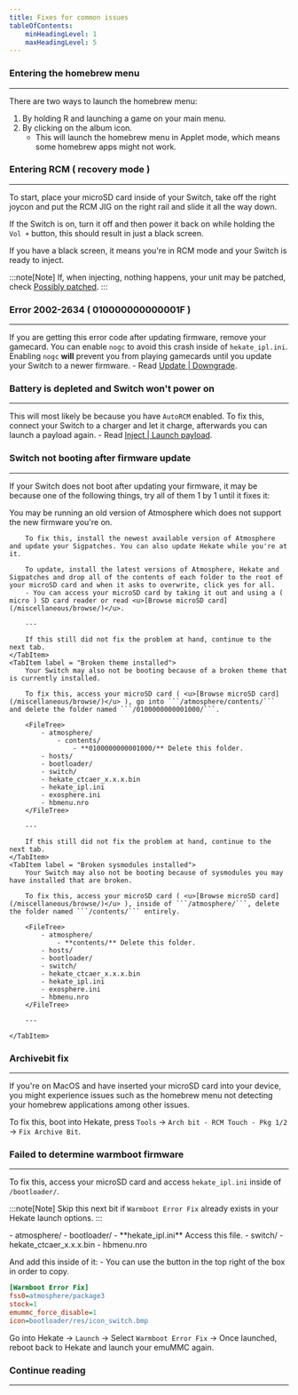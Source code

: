 ```yaml
---
title: Fixes for common issues
tableOfContents:
    minHeadingLevel: 1
    maxHeadingLevel: 5
---
```



### Entering the homebrew menu

---

There are two ways to launch the homebrew menu:

1. By holding R and launching a game on your main menu. <Badge text="Recommended" variant="success" />
2. By clicking on the album icon.
    - This will launch the homebrew menu in Applet mode, which means some homebrew apps might not work.

### Entering RCM ( recovery mode )

---

To start, place your microSD card inside of your Switch, take off the right joycon and put the RCM JIG on the right rail and slide it all the way down.

If the Switch is on, turn it off and then power it back on while holding the ```Vol +``` button, this should result in just a black screen.

If you have a black screen, it means you're in RCM mode and your Switch is ready to inject.

:::note[Note]
If, when injecting, nothing happens, your unit may be patched, check <u>[Possibly patched](/homebrewing/possibly-patched/)</u>.
:::

### Error 2002-2634 ( 010000000000001F )

---

If you are getting this error code after updating firmware, remove your gamecard. You can enable ```nogc``` to avoid this crash inside of ```hekate_ipl.ini```.
Enabling ```nogc``` **will** prevent you from playing gamecards until you update your Switch to a newer firmware.
    - Read <u>[Update | Downgrade](/important/update/)</u>.

### Battery is depleted and Switch won't power on

---

This will most likely be because you have ```AutoRCM``` enabled.
To fix this, connect your Switch to a charger and let it charge, afterwards you can launch a payload again.
    - Read <u>[Inject | Launch payload](/important/payload/)</u>.

### Switch not booting after firmware update

---

If your Switch does not boot after updating your firmware, it may be because one of the following things, try all of them 1 by 1 until it fixes it:

<Tabs>
    <TabItem label = "Old CFW version">
        You may be running an old version of Atmosphere which does not support the new firmware you're on.

        To fix this, install the newest available version of Atmosphere and update your Sigpatches. You can also update Hekate while you're at it.

        To update, install the latest versions of Atmosphere, Hekate and Sigpatches and drop all of the contents of each folder to the root of your microSD card and when it asks to overwrite, click yes for all.
        - You can access your microSD card by taking it out and using a ( micro ) SD card reader or read <u>[Browse microSD card](/miscellaneous/browse/)</u>.

        ---

        If this still did not fix the problem at hand, continue to the next tab.
    </TabItem>
    <TabItem label = "Broken theme installed">
        Your Switch may also not be booting because of a broken theme that is currently installed.

        To fix this, access your microSD card ( <u>[Browse microSD card](/miscellaneous/browse/)</u> ), go into ```/atmosphere/contents/``` and delete the folder named ```/0100000000001000/```.

        <FileTree>
            - atmosphere/
                - contents/
                    - **0100000000001000/** Delete this folder.
            - hosts/
            - bootloader/
            - switch/
            - hekate_ctcaer_x.x.x.bin
            - hekate_ipl.ini
            - exosphere.ini
            - hbmenu.nro
        </FileTree>

        ---

        If this still did not fix the problem at hand, continue to the next tab.
    </TabItem>
    <TabItem label = "Broken sysmodules installed">
        Your Switch may also not be booting because of sysmodules you may have installed that are broken.

        To fix this, access your microSD card ( <u>[Browse microSD card](/miscellaneous/browse/)</u> ), inside of ```/atmosphere/```, delete the folder named ```/contents/``` entirely.

        <FileTree>
            - atmosphere/
                - **contents/** Delete this folder.
            - hosts/
            - bootloader/
            - switch/
            - hekate_ctcaer_x.x.x.bin
            - hekate_ipl.ini
            - exosphere.ini
            - hbmenu.nro
        </FileTree>

        ---

    </TabItem>
</Tabs>

### Archivebit fix

---

If you're on MacOS and have inserted your microSD card into your device, you might experience issues such as the homebrew menu not detecting your homebrew applications among other issues.

To fix this, boot into Hekate, press ```Tools``` -> ```Arch bit - RCM Touch - Pkg 1/2``` -> ```Fix Archive Bit```.

### Failed to determine warmboot firmware

---

To fix this, access your microSD card and access ```hekate_ipl.ini``` inside of ```/bootloader/```.

:::note[Note]
Skip this next bit if ```Warmboot Error Fix``` already exists in your Hekate launch options.
:::

<FileTree>
    - atmosphere/
    - bootloader/
        - **hekate_ipl.ini** Access this file.
    - switch/
    - hekate_ctcaer_x.x.x.bin
    - hbmenu.nro
</FileTree>

And add this inside of it:
    - You can use the button in the top right of the box in order to copy.
```ini
[Warmboot Error Fix]
fss0=atmosphere/package3
stock=1
emummc_force_disable=1
icon=bootloader/res/icon_switch.bmp
```

Go into Hekate -> ```Launch``` -> Select ```Warmboot Error Fix``` -> Once launched, reboot back to Hekate and launch your emuMMC again.

### Continue reading

---

